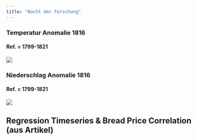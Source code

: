 ```yaml
---
title: "Nacht der Forschung"
---
```


### Temperatur Anomalie 1816
#### Ref. = 1799-1821
![](images/ModERA-Annual-Temperature-Anomaly-1816-map.png)

### Niederschlag Anomalie 1816
#### Ref. = 1799-1821
![](images/ModERA-Annual-Precipitation-Anomaly-1816-map.png)

## Regression Timeseries & Bread Price Correlation (aus Artikel)